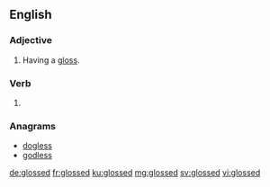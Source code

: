 ==English==

===Adjective===
{{en-adj|-}}

# Having a [[gloss]].

===Verb===
{{head|en|verb form}}

# {{en-past of|gloss}}

===Anagrams===
* [[dogless#English|dogless]]
* [[godless#English|godless]]

[[de:glossed]]
[[fr:glossed]]
[[ku:glossed]]
[[mg:glossed]]
[[sv:glossed]]
[[vi:glossed]]